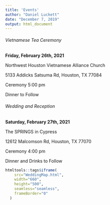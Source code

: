 ```yaml
---
title: 'Events'
author: "Daniel Luckett"
date: "December 7, 2019"
output: html_document
---
```


<div class = "row">
<div class = "col-md-6">

###### Vietnamese Tea Ceremony

**Friday, February 26th, 2021**

Northwest Houston Vietnamese Alliance Church

5133 Addicks Satsuma Rd, Houston, TX 77084

Ceremony 5:00 pm

Dinner to Follow
 
</div>
<div class = "col-md-6">

###### Wedding and Reception

**Saturday, February 27th, 2021**

The SPRINGS in Cypress

12612 Malcomson Rd, Houston, TX 77070

Ceremony 4:00 pm

Dinner and Drinks to Follow

</div>
</div>

```r
htmltools::tags$iframe(
    src="WeddingMap.html",
    width="660", 
    height="500",
    seamless="seamless", 
    frameBorder="0"
  )
```







